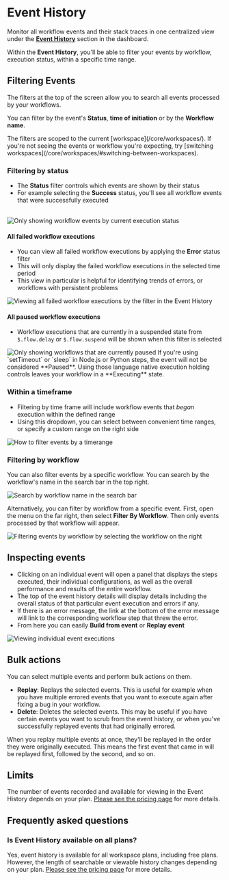 
# Event History

Monitor all workflow events and their stack traces in one centralized view under the [**Event History**](https://pipedream.com/workflows/event-history) section in the dashboard.

Within the **Event History**, you'll be able to filter your events by workflow, execution status, within a specific time range.



## Filtering Events

The filters at the top of the screen allow you to search all events processed by your workflows.

You can filter by the event's **Status**, **time of initiation** or by the **Workflow name**.

<Callout type="info">
The filters are scoped to the current [workspace](/core/workspaces/). If you're not seeing the events or workflow you're expecting, try [switching workspaces](/core/workspaces/#switching-between-workspaces).
</Callout>

### Filtering by status

- The **Status** filter controls which events are shown by their status
- For example selecting the **Success** status, you'll see all workflow events that were successfully executed

<br />

<Image src="https://res.cloudinary.com/pipedreamin/image/upload/v1689875830/docs/docs/event%20histories/image_44_g2sabg.png" alt="Only showing workflow events by current execution status" width={300} height={300} />

#### All failed workflow executions

- You can view all failed workflow executions by applying the **Error** status filter
- This will only display the failed workflow executions in the selected time period
- This view in particular is helpful for identifying trends of errors, or workflows with persistent problems

<Image src="https://res.cloudinary.com/pipedreamin/image/upload/v1689876111/docs/docs/event%20histories/CleanShot_2023-07-20_at_14.01.43_2x_nksdxd.png" alt="Viewing all failed workflow executions by the filter in the Event History" width={300} height={300} />

#### All paused workflow executions

- Workflow executions that are currently in a suspended state from `$.flow.delay` or `$.flow.suspend` will be shown when this filter is selected

<Image src="https://res.cloudinary.com/pipedreamin/image/upload/v1689875506/docs/docs/event%20histories/CleanShot_2023-07-20_at_13.51.11_2x_kn2dpw.png" alt="Only showing workflows that are currently paused" width={300} height={300} />

<Callout type="info">
If you're using `setTimeout` or `sleep` in Node.js or Python steps, the event will not be considered **Paused**. Using those language native execution holding controls leaves your workflow in a **Executing** state.
</Callout>

### Within a timeframe

- Filtering by time frame will include workflow events that _began_ execution within the defined range
- Using this dropdown, you can select between convenient time ranges, or specify a custom range on the right side

<Image src="https://res.cloudinary.com/pipedreamin/image/upload/v1683747452/docs/docs/event%20histories/CleanShot_2023-05-10_at_15.37.01_2x_oxb07m.png" alt="How to filter events by a timerange" width={500} height={500} />

### Filtering by workflow

You can also filter events by a specific workflow. You can search by the workflow's name in the search bar in the top right.

![Search by workflow name in the search bar](https://res.cloudinary.com/pipedreamin/image/upload/v1683747588/docs/docs/event%20histories/CleanShot_2023-05-10_at_15.39.30_2x_yoa1k6.png)

Alternatively, you can filter by workflow from a specific event. First, open the menu on the far right, then select **Filter By Workflow**. Then only events processed by that workflow will appear.

![Filtering events by workflow by selecting the workflow on the right](https://res.cloudinary.com/pipedreamin/image/upload/v1683747695/docs/docs/event%20histories/CleanShot_2023-05-10_at_15.41.20_2x_ulvdns.png)

## Inspecting events

- Clicking on an individual event will open a panel that displays the steps executed, their individual configurations, as well as the overall performance and results of the entire workflow.
- The top of the event history details will display details including the overall status of that particular event execution and errors if any.
- If there is an error message, the link at the bottom of the error message will link to the corresponding workflow step that threw the error.
- From here you can easily **Build from event** or **Replay event**

![Viewing individual event executions](https://res.cloudinary.com/pipedreamin/image/upload/v1683748495/docs/docs/event%20histories/CleanShot_2023-05-10_at_15.53.44_2x_t30gsb.png)

## Bulk actions
You can select multiple events and perform bulk actions on them.

- **Replay**: Replays the selected events. This is useful for example when you have multiple errored events that you want to execute again after fixing a bug in your workflow.
- **Delete**: Deletes the selected events. This may be useful if you have certain events you want to scrub from the event history, or when you've successfully replayed events that had originally errored.

<ArcadeEmbed
    src="https://demo.arcade.software/eLd2F3KJ1YFEj0ARi0Vq?embed"
    title="Bulk replay">
</ArcadeEmbed>

<Callout type="info">
When you replay multiple events at once, they'll be replayed in the order they were originally executed. This means the first event that came in will be replayed first, followed by the second, and so on.
</Callout>

## Limits

The number of events recorded and available for viewing in the Event History depends on your plan. [Please see the pricing page](https://pipedream.com/pricing) for more details.

## Frequently asked questions

### Is Event History available on all plans?

Yes, event history is available for all workspace plans, including free plans. However, the length of searchable or viewable history changes depending on your plan. [Please see the pricing page](https://pipedream.com/pricing) for more details.
